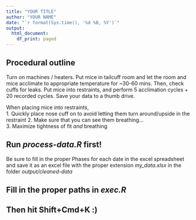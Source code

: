 ```yaml
---
title: "YOUR TITLE"
author: "YOUR NAME"
date: "`r format(Sys.time(), '%d %B, %Y')`"
output:
  html_document:
    df_print: paged
---
```


## Procedural outline
Turn on machines / heaters. Put mice in tailcuff room and let the room and mice acclimate to appropriate temperature for ~30-60 mins. Then, check cuffs for leaks. Put mice into restraints, and perform 5 acclimation cycles + 20 recorded cycles. Save your data to a thumb drive.

When placing mice into restraints,  
1. Quickly place nose cuff on to avoid letting them turn around/upside in the restraint
2. Make sure that you can see them breathing...  
3. Maximize tightness of fit *and* breathing 


## Run *process-data.R* first!
Be sure to fill in the proper Phases for each date in the excel spreadsheet and save it as an excel file with the proper extension *my_data.xlsx* in the folder *output/cleaned-data*


## Fill in the proper paths in *exec.R*

## Then hit Shift+Cmd+K :)

```r


```

